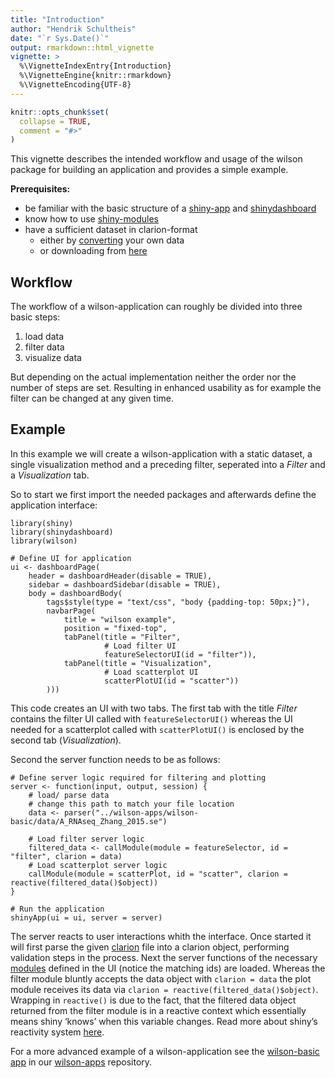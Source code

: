 ```yaml
---
title: "Introduction"
author: "Hendrik Schultheis"
date: "`r Sys.Date()`"
output: rmarkdown::html_vignette
vignette: >
  %\VignetteIndexEntry{Introduction}
  %\VignetteEngine{knitr::rmarkdown}
  %\VignetteEncoding{UTF-8}
---
```


```r
knitr::opts_chunk$set(
  collapse = TRUE,
  comment = "#>"
)
```

This vignette describes the intended workflow and usage of the wilson package for building an application and provides a simple example.

**Prerequisites:**

* be familiar with the basic structure of a [shiny-app](https://shiny.rstudio.com/articles/basics.html) and [shinydashboard](https://rstudio.github.io/shinydashboard/get_started.html)
* know how to use [shiny-modules](https://shiny.rstudio.com/articles/modules.html#using-modules)
* have a sufficient dataset in clarion-format
  * either by [converting](https://github.molgen.mpg.de/loosolab/wilson-apps/wiki/CLARION-Format/) your own data
  * or downloading from [here](https://github.molgen.mpg.de/loosolab/wilson-apps/tree/master/wilson-basic/data/)

## Workflow

The workflow of a wilson-application can roughly be divided into three basic steps:

1. load data
2. filter data
3. visualize data

But depending on the actual implementation neither the order nor the number of steps are set. Resulting in enhanced usability as for example the filter can be changed at any given time.

## Example

In this example we will create a wilson-application with a static dataset, a single visualization method and a preceding filter, seperated into a *Filter* and a *Visualization* tab.

So to start we first import the needed packages and afterwards define the application interface:
```
library(shiny)
library(shinydashboard)
library(wilson)

# Define UI for application
ui <- dashboardPage(
    header = dashboardHeader(disable = TRUE),
    sidebar = dashboardSidebar(disable = TRUE),
    body = dashboardBody(
        tags$style(type = "text/css", "body {padding-top: 50px;}"),
        navbarPage(
            title = "wilson example",
            position = "fixed-top",
            tabPanel(title = "Filter",
                     # Load filter UI
                     featureSelectorUI(id = "filter")),
            tabPanel(title = "Visualization",
                     # Load scatterplot UI
                     scatterPlotUI(id = "scatter"))
        )))
```
This code creates an UI with two tabs. The first tab with the title *Filter* contains the filter UI called with `featureSelectorUI()` whereas the UI needed for a scatterplot called with `scatterPlotUI()` is enclosed by the second tab (*Visualization*).

Second the server function needs to be as follows:
```
# Define server logic required for filtering and plotting
server <- function(input, output, session) {
    # load/ parse data
    # change this path to match your file location
    data <- parser("../wilson-apps/wilson-basic/data/A_RNAseq_Zhang_2015.se")
    
    # Load filter server logic
    filtered_data <- callModule(module = featureSelector, id = "filter", clarion = data)
    # Load scatterplot server logic
    callModule(module = scatterPlot, id = "scatter", clarion = reactive(filtered_data()$object))
}

# Run the application 
shinyApp(ui = ui, server = server)
```
The server reacts to user interactions whith the interface. Once started it will first parse the given [clarion](https://github.molgen.mpg.de/loosolab/wilson-apps/wiki/CLARION-Format/) file into a clarion object, performing validation steps in the process. Next the server functions of the necessary [modules](https://shiny.rstudio.com/articles/modules.html) defined in the UI (notice the matching ids) are loaded. Whereas the filter module bluntly accepts the data object with `clarion = data` the plot module receives its data via `clarion = reactive(filtered_data()$object)`. Wrapping in `reactive()` is due to the fact, that the filtered data object returned from the filter module is in a reactive context which essentially means shiny 'knows' when this variable changes. Read more about shiny's reactivity system [here](https://shiny.rstudio.com/articles/reactivity-overview.html).

For a more advanced example of a wilson-application see the [wilson-basic app](https://github.molgen.mpg.de/loosolab/wilson-apps/blob/master/wilson-basic/app.R) in our [wilson-apps](https://github.molgen.mpg.de/loosolab/wilson-apps/) repository.
